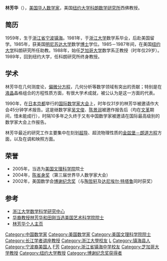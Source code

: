'''林芳华'''（{{bd|1959年|3月11日}}），[[美国|美国]][[华人|华人]][[数学家|数学家]]，美国[[纽约大学|纽约大学]][[科朗数学研究所|科朗数学研究所]]西佛教授。

==简历==
1959年，生于[[浙江省|浙江省]][[宁波|宁波]][[镇海|镇海]]。1981年，于[[浙江大学|浙江大学]]数学系毕业，后赴美国留学。1985年，获美国[[明尼苏达大学|明尼苏达大学]]数学[[博士|博士]]学位。1985－1987年间，在美国[[纽约大学|纽约大学]]科朗研究所任助教。1988年，始任[[芝加哥大学|芝加哥大学]]数学系正教授（时年仅29岁）。1989年，回到纽约大学，任科朗研究所终身教授。

==学术==
林芳华在几何测度论，[[偏微分方程|偏微分方程]]，几何分析等数学领域有突出的贡献；特别是在[[液晶|液晶]]晶格组合的方程性质方面，有很大学术成就，被公认为是这一方面的代表。

1990年，在[[日本|日本]][[京都|京都]]举行的[[国际数学家大会|国际数学家大会]]上，时年仅31岁的林芳华被邀请作大会45分钟学术报告。这是继数学家[[吴文俊|吴文俊]]、[[陈景润|陈景润]]被邀作报告后（均在[[文革|文革]]期间，惜未能成行），时隔10多年之久终于又有中国数学家被邀请在国际最高级别的数学家大会上作报告。

林芳华最近的研究工作主要集中在刻划[[超导|超导]]、超流物理性质的[[金兹堡－朗道方程|金兹堡－朗道方程]]方面，以及在调和映照方面。

==荣誉==
*2005年，当选为[[美国文理科学院|美国文理科学院]]院士
*2004年，[[陈省身奖|陈省身奖]]（第三届世界华人数学家大会）
*2002年，美国数学会[[博谢纪念奖|博谢纪念奖]]（与[[陶哲轩|陶哲轩]]及[[达尼埃尔·特塔鲁|达尼埃尔·特塔鲁]]同时获奖）

==参考==
*[http://www.cms.zju.edu.cn/teachers3.asp?UserId=13&Version= 浙江大学数学科学研究中心] {{Wayback|url=http://www.cms.zju.edu.cn/teachers3.asp?UserId=13&Version= |date=20150628144955 }}
*[http://news.163.com/2004w05/12552/2004w05_1084520006195.html 华裔教授林芳华和田刚当选美国艺术科学院院士] {{Wayback|url=http://news.163.com/2004w05/12552/2004w05_1084520006195.html |date=20050213190344 }}
*[http://math.nyu.edu/faculty/linf/index.html 林芳华个人主页] {{Wayback|url=http://math.nyu.edu/faculty/linf/index.html |date=20151113062632 }}

{{博谢纪念奖获得者}}

{{Authority control}}
{{DEFAULTSORT:Lin林}}
[[Category:中国数学家|Category:中国数学家]]
[[Category:美国数学家|Category:美国数学家]]
[[Category:美国文理科学院院士|Category:美国文理科学院院士]]
[[Category:长江学者讲座教授|Category:长江学者讲座教授]]
[[Category:浙江大學校友|Category:浙江大學校友]]
[[Category:明尼蘇達大學校友|L]]
[[Category:镇海县人|Category:镇海县人]]
[[Category:宁波裔美国人|Category:宁波裔美国人]]
[[Category:林姓|F芳]]
[[Category:浙江省镇海中学校友|Category:浙江省镇海中学校友]]
[[Category:芝加哥大学教授|Category:芝加哥大学教授]]
[[Category:纽约大学教授|Category:纽约大学教授]]
[[Category:博谢纪念奖获得者|Category:博谢纪念奖获得者]]